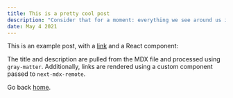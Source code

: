 ```yaml
---
title: This is a pretty cool post
description: "Consider that for a moment: everything we see around us is assumed to have had a cause and is contingent upon."
date: May 4 2021
---
```


This is an example post, with a [link](https://nextjs.org) and a React component:

The title and description are pulled from the MDX file and processed using `gray-matter`. Additionally, links are rendered using a custom component passed to `next-mdx-remote`.

Go back [home](/).
